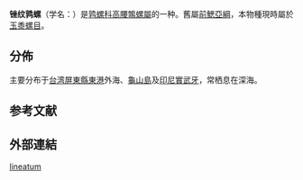 {{Speciesbox
 | taxon = Eudolium lineatum
 | authority = (Schepman, 1909){{r|shell_684}}
 | synonyms_ref = {{r|Schepman 1909|page1=124|shell_684}}
 | synonyms =
* ''Eudolium bairdii'' {{small|(Verrill et Smith, 1881)}}{{r|shell_684}}
* ''Eudolium inflatum'' {{small|Kuroda et Habe, 1952}}{{r|shell_684}}
* ''Morio lineata''（原來組合）{{r|Schepman 1909|page1=124}}
}}

'''锉纹鹑螺'''（学名：''{{lang|la|Eudolium lineatum}}''）是[[鹑螺科|鹑螺科]][[高腰鶉螺屬|高腰鶉螺屬]]的一种{{r|shell_684}}。舊屬[[前鰓亞綱|前鰓亞綱]]{{r|Schepman 1909|page1=124}}，本物種現時屬於[[玉黍螺目|玉黍螺目]]{{r|shell_684}}。

==分佈==
主要分布于[[台湾|台湾]][[屏東縣|屏東縣]][[東港鎮_(台灣)|東港]]外海、[[龜山島|龜山島]]{{r|shell_684|shelldoc_000073|shelldoc_100057|shelldoc_320090219045}}及[[印尼|印尼]][[實武牙|實武牙]]{{r|Schepman 1909|page1=124}}，常栖息在深海{{r|shell_684}}。

==参考文献==
{{reflist|refs=
<ref name="Schepman 1909">{{cite journal
 |url=https://www.biodiversitylibrary.org/page/34314909#page/180/mode/1up
 |last=Schepman |first=M.M. |year=1909
 |title=The Prosobranchia of the Siboga Expedition. Part II. Taenioglossa and Ptenoglossa
 |journal=''[[Siboga-Expeditie|Siboga-Expeditie]]''
 |volume=49b |issue=pt.1-3 |pages=107-231, pls. 10-16
 |location=[[莱顿|Leiden]]（[[荷蘭|荷蘭]][[南荷蘭省#1840年至今|南荷蘭省]]） |publisher=E.J. Brill. |language=en }}</ref> 
<ref name="shell_684">{{cite web
 |url=http://shell.sinica.edu.tw/chinese/shellbase_detail.php?science_no=684
 |title=国际贝库：锉纹鹑螺
 |publisher=台湾贝类资料库
 |access-date=2009-08-11
 |language=zh-hant
 |archive-url=https://web.archive.org/web/20160304204935/http://shell.sinica.edu.tw/chinese/shellbase_detail.php?science_no=684
 |archive-date=2016-03-04
 |dead-url=yes
 }}</ref>
<ref name="shelldoc_000073">{{shelldoc_000073}}</ref>
<ref name="shelldoc_100057">{{shelldoc_100057}}</ref>
<ref name="shelldoc_320090219045">{{shelldoc_320090219045}}</ref>
}}

==外部連結==
{{Taxonbar}}
[[Category:高腰鶉螺屬|lineatum]]